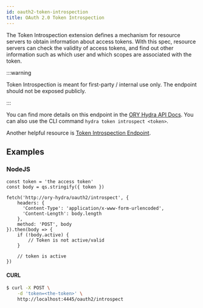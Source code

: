 ```yaml
---
id: oauth2-token-introspection
title: OAuth 2.0 Token Introspection
---
```


The Token Introspection extension defines a mechanism for resource servers to
obtain information about access tokens. With this spec, resource servers can
check the validity of access tokens, and find out other information such as
which user and which scopes are associated with the token.

:::warning

Token Introspection is meant for first-party / internal use only. The endpoint
should not be exposed publicly.

:::

You can find more details on this endpoint in the
[ORY Hydra API Docs](https://www.ory.sh/docs/). You can also use the CLI command
`hydra token introspect <token>`.

Another helpful resource is
[Token Introspection Endpoint](https://www.oauth.com/oauth2-servers/token-introspection-endpoint/).

## Examples

### NodeJS

```
const token = 'the access token'
const body = qs.stringify({ token })

fetch('http://ory-hydra/oauth2/introspect', {
    headers: {
      'Content-Type': 'application/x-www-form-urlencoded',
      'Content-Length': body.length
    },
    method: 'POST', body
}).then(body => {
    if (!body.active) {
        // Token is not active/valid
    }

    // token is active
})
```

#### CURL

```bash
$ curl -X POST \
    -d 'token=<the-token>' \
    http://localhost:4445/oauth2/introspect
```
